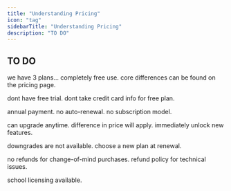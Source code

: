 ```yaml
---
title: "Understanding Pricing"
icon: "tag"
sidebarTitle: "Understanding Pricing"
description: "TO DO"
---
```


## TO DO

we have 3 plans... completely free use. core differences can be found on the pricing page.

dont have free trial. dont take credit card info for free plan.

annual payment. no auto-renewal. no subscription model.

can upgrade anytime. difference in price will apply. immediately unlock new features.

downgrades are not available. choose a new plan at renewal.

no refunds for change-of-mind purchases. refund policy for technical issues.

school licensing available.

